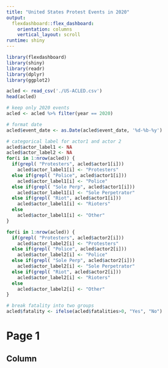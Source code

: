 ```yaml
---
title: "United States Protest Events in 2020"
output: 
  flexdashboard::flex_dashboard:
    orientation: columns
    vertical_layout: scroll
runtime: shiny
---
```


```r
library(flexdashboard)
library(shiny)
library(readr)
library(dplyr)
library(ggplot2)

acled <- read_csv('./US-ACLED.csv')
head(acled)

# keep only 2020 events
acled <- acled %>% filter(year == 2020)

# format date
acled$event_date <- as.Date(acled$event_date, '%d-%b-%y')

# categorical label for actor1 and actor 2
acled$actor_label1 <- NA
acled$actor_label2 <- NA
for(i in 1:nrow(acled)) {
  if(grepl( "Protesters", acled$actor1[i]))
    acled$actor_label1[i] <- "Protesters"
  else if(grepl( "Police", acled$actor1[i]))
    acled$actor_label1[i] <- "Police"
  else if(grepl( "Sole Perp", acled$actor1[i]))
    acled$actor_label1[i] <- "Sole Perpetrator"
  else if(grepl( "Riot", acled$actor1[i]))
    acled$actor_label1[i] <- "Rioters"
  else
    acled$actor_label1[i] <- "Other"
}

for(i in 1:nrow(acled)) {
  if(grepl( "Protesters", acled$actor2[i]))
    acled$actor_label2[i] <- "Protesters"
  else if(grepl( "Police", acled$actor2[i]))
    acled$actor_label2[i] <- "Police"
  else if(grepl( "Sole Perp", acled$actor2[i]))
    acled$actor_label2[i] <- "Sole Perpetrator"
  else if(grepl( "Riot", acled$actor2[i]))
    acled$actor_label2[i] <- "Rioters"
  else
    acled$actor_label2[i] <- "Other"
}

# break fatality into two groups
acled$fatality <- ifelse(acled$fatalities>0, "Yes", "No")
```

Page 1
================================

Column {data-width=650, style="height:200pc;"}
-----------------------------------------------------------------------

### Chart A

```r

```

Column {data-width=350}
-----------------------------------------------------------------------

### Chart B

```r

# drill down sub event type

ui <- shinyUI(
  fluidPage(
    titlePanel("Event Sub-Types"),
    sidebarLayout(
      sidebarPanel(
        uiOutput("eventInput")
      ),
      mainPanel(
        plotOutput("sub_eventPlot")
      )
    )
  ))

server <- shinyServer(function(input, output) {

  output$eventInput <- renderUI({
    selectInput(
      inputId = "event",
      label = "Select an Event Type:",
      choices = levels(as.factor(acled$event_type))
    )
  })

  output$sub_eventPlot <- renderPlot({
    ggplot(acled %>% filter(event_type == input$event), aes(x = sub_event_type)) + geom_bar() +
      labs(x = 'Sub Event Type',
           y = 'Count', 
           title = 'Count of Sub-Event Type')
  })
})

shinyApp(ui = ui, server = server)
```



### Chart C

```r
library(lubridate)

acled_time <- acled %>% group_by(admin1, event_date) %>% summarize(count = n())


# view by state


library(shiny)

ui <- shinyUI(
  fluidPage(
    titlePanel("State"),
    sidebarLayout(
      sidebarPanel(
        uiOutput("stateInput")
      ),
      mainPanel(
        plotOutput("statePlot")
      )
    )
  ))

server <- shinyServer(function(input, output) {

  output$stateInput <- renderUI({
    selectInput(
      inputId = "state",
      label = "Select a State:",
      choices = levels(as.factor(acled_time$admin1))
    )
  })

  output$statePlot <- renderPlot({
    ggplot(acled_time %>% filter(admin1 == input$state), aes(x = event_date, y = count)) + geom_line() +
      labs(x = 'Event Date',
           y = 'Count', 
           title = 'Total Number of Protest Events per Day, by State')
  })
})

shinyApp(ui = ui, server = server)
```


#### Key Trends
- The number of protests per day peaks earlier in Minnesota and Georgia, the location of the murders of George Floyd and Ahmaud Arbery, respectively, than most other states. 
- The overall number of protests in Washington D.C. is fewer than in most other states, but it is greatest in the fall, at the peak of the election season for the 2020 Presidential Election.



Page 2
================================


Column {data-width=650, style="height:200pc;"}
-----------------------------------------------------------------------

### Chart A

```r

```

Column {data-width=350}
-----------------------------------------------------------------------

### Chart B


```r

```
